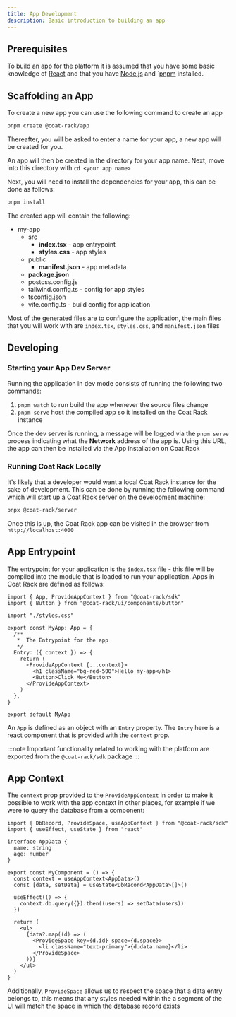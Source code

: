 ```yaml
---
title: App Development
description: Basic introduction to building an app
---
```



## Prerequisites

To build an app for the platform it is assumed that you have some basic knowledge of [React](https://react.dev/) and that you have [Node.js](https://nodejs.org/en) and `[pnpm](https://pnpm.io/) installed.

## Scaffolding an App

To create a new app you can use the following command to create an app

```sh title="generate app"
pnpm create @coat-rack/app
```

Thereafter, you will be asked to enter a name for your app, a new app will be created for you.

An app will then be created in the directory for your app name. Next, move into this directory with `cd <your app name>`

Next, you will need to install the dependencies for your app, this can be done as follows:

```sh title="install dependencies"
pnpm install
```

The created app will contain the following:

<FileTree>

- my-app
  - src
    - **index.tsx** - app entrypoint
    - **styles.css** - app styles
  - public
    - **manifest.json** - app metadata
  - **package.json**
  - postcss.config.js
  - tailwind.config.ts - config for app styles
  - tsconfig.json
  - vite.config.ts - build config for application

</FileTree>

Most of the generated files are to configure the application, the main files that you will work with are `index.tsx`, `styles.css`, and `manifest.json` files

## Developing

### Starting your App Dev Server

Running the application in dev mode consists of running the following two commands:

1. `pnpm watch` to run build the app whenever the source files change
2. `pnpm serve` host the compiled app so it installed on the Coat Rack instance

Once the dev server is running, a message will be logged via the `pnpm serve` process indicating what the **Network** address of the app is. Using this URL, the app can then be installed via the App installation on Coat Rack

### Running Coat Rack Locally

It's likely that a developer would want a local Coat Rack instance for the sake of development. This can be done by running the following command which will start up a Coat Rack server on the development machine:

```sh
pnpx @coat-rack/server
```

Once this is up, the Coat Rack app can be visited in the browser from `http://localhost:4000`

## App Entrypoint

The entrypoint for your application is the `index.tsx` file - this file will be compiled into the module that is loaded to run your application. Apps in Coat Rack are defined as follows:

```tsx title="src/index.tsx"
import { App, ProvideAppContext } from "@coat-rack/sdk"
import { Button } from "@coat-rack/ui/components/button"

import "./styles.css"

export const MyApp: App = {
  /**
   *  The Entrypoint for the app
   */
  Entry: ({ context }) => {
    return (
      <ProvideAppContext {...context}>
        <h1 className="bg-red-500">Hello my-app</h1>
        <Button>Click Me</Button>
      </ProvideAppContext>
    )
  },
}

export default MyApp
```

An `App` is defined as an object with an `Entry` property. The `Entry` here is a react component that is provided with the `context` prop.

:::note
Important functionality related to working with the platform are exported from the `@coat-rack/sdk` package
:::

## App Context

The `context` prop provided to the `ProvideAppContext` in order to make it possible to work with the app context in other places, for example if we were to query the database from a component:

```tsx title="src/example-component.tsx"
import { DbRecord, ProvideSpace, useAppContext } from "@coat-rack/sdk"
import { useEffect, useState } from "react"

interface AppData {
  name: string
  age: number
}

export const MyComponent = () => {
  const context = useAppContext<AppData>()
  const [data, setData] = useState<DbRecord<AppData>[]>()

  useEffect(() => {
    context.db.query({}).then((users) => setData(users))
  })

  return (
    <ul>
      {data?.map((d) => (
        <ProvideSpace key={d.id} space={d.space}>
          <li className="text-primary">{d.data.name}</li>
        </ProvideSpace>
      ))}
    </ul>
  )
}
```

Additionally, `ProvideSpace` allows us to respect the space that a data entry belongs to, this means that any styles needed within the a segment of the UI will match the space in which the database record exists
